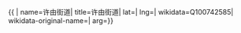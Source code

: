 {{ {{{1|PRC admin/showdata}}}|
name=许由街道|
title=许由街道|
lat=|
lng=|
wikidata=Q100742585|
wikidata-original-name=|
arg={{{arg|}}}}}
